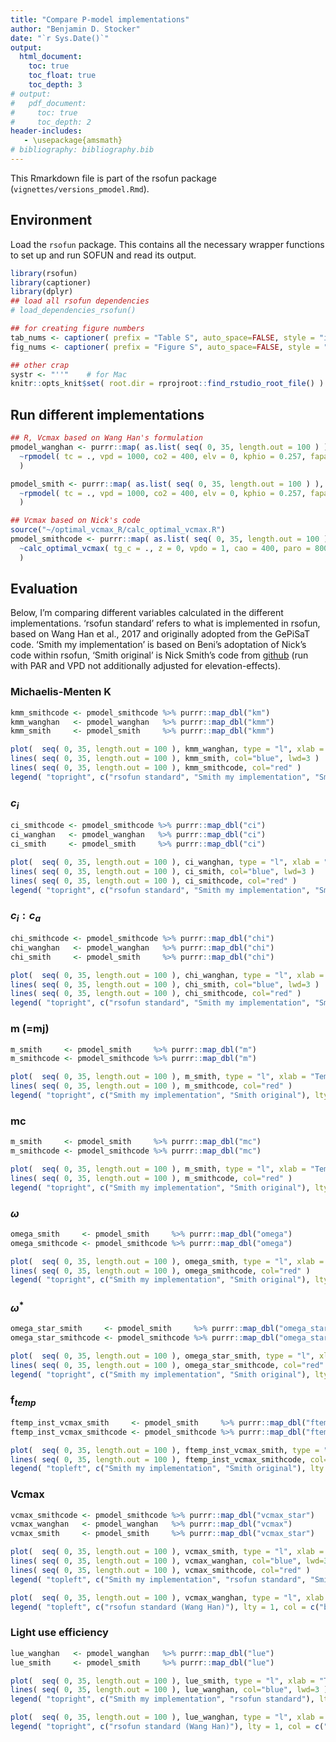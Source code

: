 ```yaml
---
title: "Compare P-model implementations"
author: "Benjamin D. Stocker"
date: "`r Sys.Date()`"
output:
  html_document:
    toc: true
    toc_float: true
    toc_depth: 3
# output:
#   pdf_document:
#     toc: true
#     toc_depth: 2
header-includes:
   - \usepackage{amsmath}
# bibliography: bibliography.bib
---
```


This Rmarkdown file is part of the rsofun package (`vignettes/versions_pmodel.Rmd`).

## Environment

Load the `rsofun` package. This contains all the necessary wrapper functions to set up and run SOFUN and read its output. 
```r
library(rsofun)
library(captioner)
library(dplyr)
## load all rsofun dependencies
# load_dependencies_rsofun()

## for creating figure numbers
tab_nums <- captioner( prefix = "Table S", auto_space=FALSE, style = "i" )
fig_nums <- captioner( prefix = "Figure S", auto_space=FALSE, style = "i" )

## other crap
systr <- "''"    # for Mac
knitr::opts_knit$set( root.dir = rprojroot::find_rstudio_root_file() ) # does not work properly
```

## Run different implementations

```r
## R, Vcmax based on Wang Han's formulation
pmodel_wanghan <- purrr::map( as.list( seq( 0, 35, length.out = 100 ) ), 
  ~rpmodel( tc = ., vpd = 1000, co2 = 400, elv = 0, kphio = 0.257, fapar = 1.0, ppfd = 800, method="wanghan", do_ftemp_kphio = FALSE ) 
  )

pmodel_smith <- purrr::map( as.list( seq( 0, 35, length.out = 100 ) ), 
  ~rpmodel( tc = ., vpd = 1000, co2 = 400, elv = 0, kphio = 0.257, fapar = 1.0, ppfd = 800, method="smith", do_ftemp_kphio = FALSE ) 
  )

## Vcmax based on Nick's code
source("~/optimal_vcmax_R/calc_optimal_vcmax.R")
pmodel_smithcode <- purrr::map( as.list( seq( 0, 35, length.out = 100 ) ), 
  ~calc_optimal_vcmax( tg_c = ., z = 0, vpdo = 1, cao = 400, paro = 800, q0 = 0.257, theta = 0.85 )
  )
```

## Evaluation

Below, I'm comparing different variables calculated in the different implementations. 'rsofun standard' refers to what is implemented in rsofun, based on Wang Han et al., 2017 and originally adopted from the GePiSaT code. 'Smith my implementation' is based on Beni's adoptation of Nick's code within rsofun, 'Smith original' is Nick Smith's code from [github](https://github.com/SmithEcophysLab/optimal_vcmax_R) (run with PAR and VPD not additionally adjusted for elevation-effects).

### Michaelis-Menten K

```r
kmm_smithcode <- pmodel_smithcode %>% purrr::map_dbl("km")
kmm_wanghan   <- pmodel_wanghan   %>% purrr::map_dbl("kmm")
kmm_smith     <- pmodel_smith     %>% purrr::map_dbl("kmm")

plot(  seq( 0, 35, length.out = 100 ), kmm_wanghan, type = "l", xlab = "Temperature (deg C)", ylab = "Michaelis-Menten K", lwd=6 )
lines( seq( 0, 35, length.out = 100 ), kmm_smith, col="blue", lwd=3 )
lines( seq( 0, 35, length.out = 100 ), kmm_smithcode, col="red" )
legend( "topright", c("rsofun standard", "Smith my implementation", "Smith original"), lty = 1, col = c("black", "blue", "red"), lwd=c(6,3,1), bty = "n")
```

### $c_i$

```r
ci_smithcode <- pmodel_smithcode %>% purrr::map_dbl("ci")
ci_wanghan   <- pmodel_wanghan   %>% purrr::map_dbl("ci")
ci_smith     <- pmodel_smith     %>% purrr::map_dbl("ci")

plot(  seq( 0, 35, length.out = 100 ), ci_wanghan, type = "l", xlab = "Temperature (deg C)", ylab = "ci", lwd=6 )
lines( seq( 0, 35, length.out = 100 ), ci_smith, col="blue", lwd=3 )
lines( seq( 0, 35, length.out = 100 ), ci_smithcode, col="red" )
legend( "topright", c("rsofun standard", "Smith my implementation", "Smith original"), lty = 1, col = c("black", "blue", "red"), lwd=c(6,3,1), bty = "n")
```

### $c_i:c_a$

```r
chi_smithcode <- pmodel_smithcode %>% purrr::map_dbl("chi")
chi_wanghan   <- pmodel_wanghan   %>% purrr::map_dbl("chi")
chi_smith     <- pmodel_smith     %>% purrr::map_dbl("chi")

plot(  seq( 0, 35, length.out = 100 ), chi_wanghan, type = "l", xlab = "Temperature (deg C)", ylab = "ci:ca", lwd=6 )
lines( seq( 0, 35, length.out = 100 ), chi_smith, col="blue", lwd=3 )
lines( seq( 0, 35, length.out = 100 ), chi_smithcode, col="red" )
legend( "topright", c("rsofun standard", "Smith my implementation", "Smith original"), lty = 1, col = c("black", "blue", "red"), lwd=c(6,3,1), bty = "n")
```

### m (=mj)

```r
m_smith     <- pmodel_smith     %>% purrr::map_dbl("m")
m_smithcode <- pmodel_smithcode %>% purrr::map_dbl("m")

plot(  seq( 0, 35, length.out = 100 ), m_smith, type = "l", xlab = "Temperature (deg C)", ylab = "m", lwd=6 )
lines( seq( 0, 35, length.out = 100 ), m_smithcode, col="red" )
legend( "topright", c("Smith my implementation", "Smith original"), lty = 1, col = c("black", "red"), lwd=c(6,1), bty = "n")
```

### mc

```r
m_smith     <- pmodel_smith     %>% purrr::map_dbl("mc")
m_smithcode <- pmodel_smithcode %>% purrr::map_dbl("mc")

plot(  seq( 0, 35, length.out = 100 ), m_smith, type = "l", xlab = "Temperature (deg C)", ylab = "m", lwd=6 )
lines( seq( 0, 35, length.out = 100 ), m_smithcode, col="red" )
legend( "topright", c("Smith my implementation", "Smith original"), lty = 1, col = c("black", "red"), lwd=c(6,1), bty = "n")
```

### $\omega$

```r
omega_smith     <- pmodel_smith     %>% purrr::map_dbl("omega")
omega_smithcode <- pmodel_smithcode %>% purrr::map_dbl("omega")

plot(  seq( 0, 35, length.out = 100 ), omega_smith, type = "l", xlab = "Temperature (deg C)", ylab = "m", lwd=6 )
lines( seq( 0, 35, length.out = 100 ), omega_smithcode, col="red" )
legend( "topright", c("Smith my implementation", "Smith original"), lty = 1, col = c("black", "red"), lwd=c(6,1), bty = "n")
```


### $\omega^\ast$

```r
omega_star_smith     <- pmodel_smith     %>% purrr::map_dbl("omega_star")
omega_star_smithcode <- pmodel_smithcode %>% purrr::map_dbl("omega_star")

plot(  seq( 0, 35, length.out = 100 ), omega_star_smith, type = "l", xlab = "Temperature (deg C)", ylab = "m", lwd=6 )
lines( seq( 0, 35, length.out = 100 ), omega_star_smithcode, col="red" )
legend( "topright", c("Smith my implementation", "Smith original"), lty = 1, col = c("black", "red"), lwd=c(6,1), bty = "n")
```

### f$_{temp}$

```r
ftemp_inst_vcmax_smith     <- pmodel_smith     %>% purrr::map_dbl("ftemp_inst_vcmax")
ftemp_inst_vcmax_smithcode <- pmodel_smithcode %>% purrr::map_dbl("ftemp_vcmax")

plot(  seq( 0, 35, length.out = 100 ), ftemp_inst_vcmax_smith, type = "l", xlab = "Temperature (deg C)", ylab = "m", lwd=6 )
lines( seq( 0, 35, length.out = 100 ), ftemp_inst_vcmax_smithcode, col="red" )
legend( "topleft", c("Smith my implementation", "Smith original"), lty = 1, col = c("black", "red"), lwd=c(6,1), bty = "n")
```


<!-- ### Vcmax*

```r
vcmax_star_smith     <- pmodel_smith     %>% purrr::map_dbl("vcmax_star")
vcmax_star_smithcode <- pmodel_smithcode %>% purrr::map_dbl("vcmax_star")

plot(  seq( 0, 35, length.out = 100 ), vcmax_star_smith, type = "l", xlab = "Temperature (deg C)", ylab = "Vcmax*", lwd=6 )
lines( seq( 0, 35, length.out = 100 ), vcmax_star_smithcode, col="red" )
legend( "topleft", c("Smith my implementation", "Smith original"), lty = 1, col = c("black", "red"), lwd=c(6,1), bty = "n")
```
 -->


### Vcmax

```r
vcmax_smithcode <- pmodel_smithcode %>% purrr::map_dbl("vcmax_star")
vcmax_wanghan   <- pmodel_wanghan   %>% purrr::map_dbl("vcmax")
vcmax_smith     <- pmodel_smith     %>% purrr::map_dbl("vcmax_star")

plot(  seq( 0, 35, length.out = 100 ), vcmax_smith, type = "l", xlab = "Temperature (deg C)", ylab = "Vcmax", lwd=6 )
lines( seq( 0, 35, length.out = 100 ), vcmax_wanghan, col="blue", lwd=3 )
lines( seq( 0, 35, length.out = 100 ), vcmax_smithcode, col="red" )
legend( "topleft", c("Smith my implementation", "rsofun standard", "Smith original"), lty = 1, col = c("black", "blue", "red"), lwd=c(6,3,1), bty = "n")

plot(  seq( 0, 35, length.out = 100 ), vcmax_wanghan, type = "l", xlab = "Temperature (deg C)", ylab = "Vcmax", lwd=6 )
legend( "topleft", c("rsofun standard (Wang Han)"), lty = 1, col = c("black"), lwd=6, bty = "n")
```


### Light use efficiency

```r
lue_wanghan   <- pmodel_wanghan   %>% purrr::map_dbl("lue")
lue_smith     <- pmodel_smith     %>% purrr::map_dbl("lue")

plot(  seq( 0, 35, length.out = 100 ), lue_smith, type = "l", xlab = "Temperature (deg C)", ylab = "lue", lwd=6 )
lines( seq( 0, 35, length.out = 100 ), lue_wanghan, col="blue", lwd=3 )
legend( "topright", c("Smith my implementation", "rsofun standard"), lty = 1, col = c("black", "blue", "red"), lwd=c(6,3,1), bty = "n")

plot(  seq( 0, 35, length.out = 100 ), lue_wanghan, type = "l", xlab = "Temperature (deg C)", ylab = "lue", lwd=6 )
legend( "topright", c("rsofun standard (Wang Han)"), lty = 1, col = c("black"), lwd=6, bty = "n")
```


